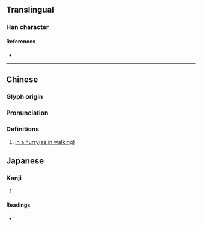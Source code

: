 {{character info/new}}
==Translingual==

===Han character===
{{Han char|rn=60|rad=彳|as=04|sn=7|four=|canj=HOMG,XHOMG|ids=⿰彳王}}

====References====
* {{Han ref|kx=0365.200|dkj=10058|dj=0685.130|hdz=20814.070|uh=5F7A|ud=24442}}

----

==Chinese==
{{zh-forms}}

===Glyph origin===
{{Han etym}}

===Pronunciation===
{{zh-pron
|m=wǎng
|c=wong4
|mc=y
|oc=y
|cat=
}}

===Definitions===
{{zh-hanzi}}

# [[in a hurry(as in walking)]]

==Japanese==

===Kanji===
{{ja-kanji|grade=|rs=彳04}}

# {{rfdef|ja|sort=彳04}}

====Readings====
* {{ja-readings|on=[[おう]] (ō)|kun=[[いそぎゆく]] (isogiyuku)}}
